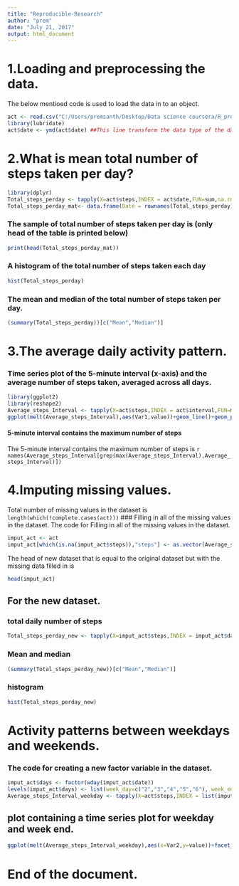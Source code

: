 ```yaml
---
title: "Reproducible-Research"
author: "prem"
date: "July 21, 2017"
output: html_document
---
```


# 1.Loading and preprocessing the data.
The below mentioed code is used to load the data in to an object.
```r
act <- read.csv("C:/Users/premsanth/Desktop/Data science coursera/R_programming/repdata_data_activity/activity.csv")
library(lubridate)
act$date <- ymd(act$date) ##This line transform the data type of the date field.
```
# 2.What is mean total number of steps taken per day?
```r
library(dplyr)
Total_steps_perday <- tapply(X=act$steps,INDEX = act$date,FUN=sum,na.rm=TRUE)
Total_steps_perday_mat<- data.frame(Date = rownames(Total_steps_perday),Total_steps_perday,row.names=NULL) # To convert the array in to dataframe.
```
### The sample of total number of steps taken per day is (only head of the table is printed below)
```r
print(head(Total_steps_perday_mat))
```
### A histogram of the total number of steps taken each day

```r
hist(Total_steps_perday)
```

### The mean and median of the total number of steps taken per day.
```r
(summary(Total_steps_perday))[c("Mean","Median")]
```

# 3.The average daily activity pattern.
### Time series plot of the 5-minute interval (x-axis) and the average number of steps taken, averaged across all days.
```r
library(ggplot2)
library(reshape2)
Average_steps_Interval <- tapply(X=act$steps,INDEX = act$interval,FUN=mean,na.rm=TRUE)
ggplot(melt(Average_steps_Interval),aes(Var1,value))+geom_line()+geom_point()+scale_x_discrete(limits=seq(0,2355,by=150))+labs(x= "5 minitues interval",y="number of steps")
```


#### 5-minute interval contains the maximum number of steps

The 5-minute interval contains the maximum number of steps is `r names(Average_steps_Interval[grep(max(Average_steps_Interval),Average_steps_Interval)])`

# 4.Imputing missing values.
Total number of missing values in the dataset is `length(which(!complete.cases(act)))`
### Filling in all of the missing values in the dataset.
The code for Filling in all of the missing values in the dataset.
```r
imput_act <- act
imput_act[which(is.na(imput_act$steps)),"steps"] <- as.vector(Average_steps_Interval[(as.character(imput_act[which(is.na(imput_act$steps)),"interval"]))])

```

The head of new dataset that is equal to the original dataset but with the missing data filled in is
```r
head(imput_act)
```

## For the new dataset.

### total daily number of steps
```r
Total_steps_perday_new <- tapply(X=imput_act$steps,INDEX = imput_act$date,FUN=sum,na.rm=TRUE)
```
### Mean and median
```r
(summary(Total_steps_perday_new))[c("Mean","Median")]
```

### histogram
```r
hist(Total_steps_perday_new)
```

# Activity patterns between weekdays and weekends.
### The code for creating a new factor variable in the dataset.
```r
imput_act$days <- factor(wday(imput_act$date))
levels(imput_act$days) <- list(week_day=c("2","3","4","5","6"), week_end=c("1","7"))
Average_steps_Interval_weekday <- tapply(X=act$steps,INDEX = list(imput_act$days,imput_act$interval),FUN=mean,na.rm=TRUE)
```

## plot containing a time series plot for weekday and week end.
```r
ggplot(melt(Average_steps_Interval_weekday),aes(x=Var2,y=value))+facet_grid(Var1~.)+geom_line()+theme_light()+labs(x= "5 minitues interval",y="number of steps")
```

# End of the document.



